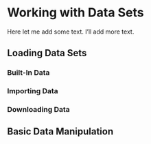 # Working with Data Sets

Here let me add some text. I'll add more text. 


## Loading Data Sets 

### Built-In Data {-}

### Importing Data {-}

### Downloading Data {-}



## Basic Data Manipulation

